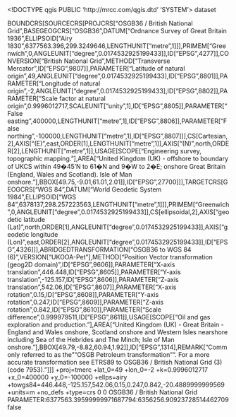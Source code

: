<!DOCTYPE qgis PUBLIC 'http://mrcc.com/qgis.dtd' 'SYSTEM'>
<qgis version="3.28.7-Firenze">
  <identifier></identifier>
  <parentidentifier></parentidentifier>
  <language></language>
  <type>dataset</type>
  <title></title>
  <abstract></abstract>
  <contact>
    <name></name>
    <organization></organization>
    <position></position>
    <voice></voice>
    <fax></fax>
    <email></email>
    <role></role>
  </contact>
  <links/>
  <fees></fees>
  <encoding></encoding>
  <crs>
    <spatialrefsys nativeFormat="Wkt">
      <wkt>BOUNDCRS[SOURCECRS[PROJCRS["OSGB36 / British National Grid",BASEGEOGCRS["OSGB36",DATUM["Ordnance Survey of Great Britain 1936",ELLIPSOID["Airy 1830",6377563.396,299.3249646,LENGTHUNIT["metre",1]]],PRIMEM["Greenwich",0,ANGLEUNIT["degree",0.0174532925199433]],ID["EPSG",4277]],CONVERSION["British National Grid",METHOD["Transverse Mercator",ID["EPSG",9807]],PARAMETER["Latitude of natural origin",49,ANGLEUNIT["degree",0.0174532925199433],ID["EPSG",8801]],PARAMETER["Longitude of natural origin",-2,ANGLEUNIT["degree",0.0174532925199433],ID["EPSG",8802]],PARAMETER["Scale factor at natural origin",0.9996012717,SCALEUNIT["unity",1],ID["EPSG",8805]],PARAMETER["False easting",400000,LENGTHUNIT["metre",1],ID["EPSG",8806]],PARAMETER["False northing",-100000,LENGTHUNIT["metre",1],ID["EPSG",8807]]],CS[Cartesian,2],AXIS["(E)",east,ORDER[1],LENGTHUNIT["metre",1]],AXIS["(N)",north,ORDER[2],LENGTHUNIT["metre",1]],USAGE[SCOPE["Engineering survey, topographic mapping."],AREA["United Kingdom (UK) - offshore to boundary of UKCS within 49�45'N to 61�N and 9�W to 2�E; onshore Great Britain (England, Wales and Scotland). Isle of Man onshore."],BBOX[49.75,-9.01,61.01,2.01]],ID["EPSG",27700]]],TARGETCRS[GEOGCRS["WGS 84",DATUM["World Geodetic System 1984",ELLIPSOID["WGS 84",6378137,298.257223563,LENGTHUNIT["metre",1]]],PRIMEM["Greenwich",0,ANGLEUNIT["degree",0.0174532925199433]],CS[ellipsoidal,2],AXIS["geodetic latitude (Lat)",north,ORDER[1],ANGLEUNIT["degree",0.0174532925199433]],AXIS["geodetic longitude (Lon)",east,ORDER[2],ANGLEUNIT["degree",0.0174532925199433]],ID["EPSG",4326]]],ABRIDGEDTRANSFORMATION["OSGB36 to WGS 84 (6)",VERSION["UKOOA-Pet"],METHOD["Position Vector transformation (geog2D domain)",ID["EPSG",9606]],PARAMETER["X-axis translation",446.448,ID["EPSG",8605]],PARAMETER["Y-axis translation",-125.157,ID["EPSG",8606]],PARAMETER["Z-axis translation",542.06,ID["EPSG",8607]],PARAMETER["X-axis rotation",0.15,ID["EPSG",8608]],PARAMETER["Y-axis rotation",0.247,ID["EPSG",8609]],PARAMETER["Z-axis rotation",0.842,ID["EPSG",8610]],PARAMETER["Scale difference",0.999979511,ID["EPSG",8611]],USAGE[SCOPE["Oil and gas exploration and production."],AREA["United Kingdom (UK) - Great Britain - England and Wales onshore, Scotland onshore and Western Isles nearshore including Sea of the Hebrides and The Minch; Isle of Man onshore."],BBOX[49.79,-8.82,60.94,1.92]],ID["EPSG",1314],REMARK["Commonly referred to as the ""OSGB Petroleum transformation"". For a more accurate transformation see ETRS89 to OSGB36 / British National Grid (3) (code 7953)."]]]</wkt>
      <proj4>+proj=tmerc +lat_0=49 +lon_0=-2 +k=0.9996012717 +x_0=400000 +y_0=-100000 +ellps=airy +towgs84=446.448,-125.157,542.06,0.15,0.247,0.842,-20.4889999999569 +units=m +no_defs +type=crs</proj4>
      <srsid>0</srsid>
      <srid>0</srid>
      <authid></authid>
      <description>OSGB36 / British National Grid</description>
      <projectionacronym></projectionacronym>
      <ellipsoidacronym>PARAMETER:6377563.39599999971687794:6356256.90923728514462709</ellipsoidacronym>
      <geographicflag>false</geographicflag>
    </spatialrefsys>
  </crs>
  <extent>
    <spatial minx="0" maxx="0" maxy="0" crs="" miny="0" dimensions="2" minz="0" maxz="0"/>
    <temporal>
      <period>
        <start></start>
        <end></end>
      </period>
    </temporal>
  </extent>
</qgis>
